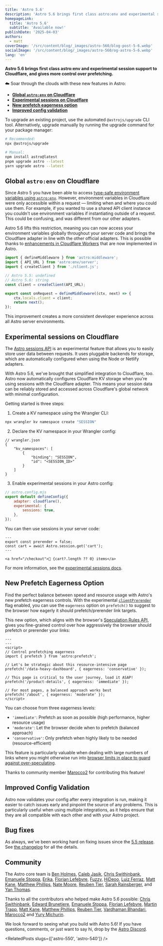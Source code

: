 ```yaml
---
title: 'Astro 5.6'
description: 'Astro 5.6 brings first class astro:env and experimental session support to Cloudflare, and gives more control over prefetching.'
homepageLink:
  title: 'Astro 5.6'
  subtitle: 'Available now!'
publishDate: '2025-04-03'
authors:
  - matt
coverImage: '/src/content/blog/_images/astro-560/blog-post-5-6.webp'
socialImage: '/src/content/blog/_images/astro-560/og-astro-5-6.webp'
lang: 'en'
---
```



**Astro 5.6 brings first class astro:env and experimental session support to Cloudflare, and gives more control over prefetching.**

☁️ Soar through the clouds with these new features in Astro:

- [**Global `astro:env` on Cloudflare**](#global-astroenv-on-cloudflare)
- [**Experimental sessions on Cloudflare**](#experimental-sessions-on-cloudflare)
- [**New prefetch eagerness option**](#new-prefetch-eagerness-option)
- [**Improved config validation**](#improved-config-validation)

To upgrade an existing project, use the automated `@astrojs/upgrade` CLI tool. Alternatively, upgrade manually by running the upgrade command for your package manager:

```sh
# Recommended:
npx @astrojs/upgrade

# Manual:
npm install astro@latest
pnpm upgrade astro --latest
yarn upgrade astro --latest
```

## Global `astro:env` on Cloudflare

Since Astro 5 you have been able to access [type-safe environment variables using `astro:env`](https://docs.astro.build/en/guides/environment-variables/#type-safe-environment-variables). However, environment variables in Cloudflare were only accessible within a request — limiting when and where you could use them. For example, if you wanted to use a shared API client instance you couldn't use environment variables if instantiating outside of a request. This could be confusing, and was different from our other adapters.

Astro 5.6 lifts this restriction, meaning you can now access your environment variables globally throughout your server code and brings the Cloudflare adapter in line with the other official adapters. This is possible thanks to [enhancements in Cloudflare Workers](https://developers.cloudflare.com/changelog/2025-03-17-importable-env/) that are now implemented in Astro.

```js
import { defineMiddleware } from 'astro:middleware';
import { API_URL } from 'astro:env/server';
import { createClient } from './client.js';

// Astro 5.5: undefined
// Astro 5.6: string
const client = createClient(API_URL);

export const onRequest = defineMiddleware((ctx, next) => {
	ctx.locals.client = client;
	return next();
});
```

This improvement creates a more consistent developer experience across all Astro server environments.

## Experimental sessions on Cloudflare

The [Astro sessions API](https://docs.astro.build/en/reference/experimental-flags/sessions/) is an experimental feature that allows you to easily store user data between requests. It uses pluggable backends for storage, which are automatically configured when using the Node or Netlify adapters.

With Astro 5.6, we've brought that simplified integration to Cloudflare, too. Astro now automatically configures Cloudflare KV storage when you're using sessions with the Cloudflare adapter. This means your session data can be reliably stored and accessed across Cloudflare's global network with minimal configuration.

Getting started is three steps:

1. Create a KV namespace using the Wrangler CLI:

```sh
npx wrangler kv namespace create "SESSION"
```

2. Declare the KV namespace in your Wrangler config:

```jsonc
// wrangler.json
{
	"kv_namespaces": [
		{
			"binding": "SESSION",
			"id": "<SESSION_ID>"
		}
	]
}
```

3. Enable experimental sessions in your Astro config:

```js
// astro.config.mjs
export default defineConfig({
	adapter: cloudflare(),
	experimental: {
		sessions: true,
	},
});
```

You can then use sessions in your server code:

```astro
---
export const prerender = false;
const cart = await Astro.session.get('cart');
---

<a href="/checkout">🛒 {cart?.length ?? 0} items</a>
```

For more information, see the [experimental sessions docs](https://docs.astro.build/en/reference/experimental-flags/sessions/).

## New Prefetch Eagerness Option

Find the perfect balance between speed and resource usage with Astro's new prefetch eagerness controls. With the experimental [`clientPrerender`](https://docs.astro.build/en/reference/experimental-flags/client-prerender/) flag enabled, you can use the `eagerness` option on `prefetch()` to suggest to the browser how eagerly it should prefetch/prerender link targets.

This new option, which aligns with the browser's [Speculation Rules API](https://developer.mozilla.org/en-US/docs/Web/HTML/Element/script/type/speculationrules), gives you fine-grained control over how aggressively the browser should prefetch or prerender your links:

```astro
---
---
<script>
// Control prefetching eagerness
import { prefetch } from 'astro:prefetch';

// Let's be strategic about this resource-intensive page
prefetch('/data-heavy-dashboard', { eagerness: 'conservative' });

// This page is critical to the user journey, load it ASAP!
prefetch('/product-details', { eagerness: 'immediate' });

// For most pages, a balanced approach works best
prefetch('/about', { eagerness: 'moderate' });
</script>
```

You can choose from three eagerness levels:

- `'immediate'`: Prefetch as soon as possible (high performance, higher resource usage)
- `'moderate'`: Let the browser decide when to prefetch (balanced approach)
- `'conservative'`: Only prefetch when highly likely to be needed (resource-efficient)

This feature is particularly valuable when dealing with large numbers of links where you might otherwise run into [browser limits in place to guard against over-speculating](https://developer.chrome.com/blog/speculation-rules-improvements#chrome-limits).

Thanks to community member [Marocco2](https://github.com/Marocco2) for contributing this feature!

## Improved Config Validation

Astro now validates your config after every integration is run, making it easier to catch issues early and pinpoint the source of any problems. This is particularly useful when using multiple integrations, as it helps ensure that they are all compatible with each other and with your Astro project.

## Bug fixes

As always, we've been working hard on fixing issues since the [5.5 release](/blog/astro-550). See [the changelog](https://github.com/withastro/astro/blob/main/packages/astro/CHANGELOG.md) for all the details.

## Community

The Astro core team is [Ben Holmes](https://github.com/bholmesdev), [Caleb Jasik](https://github.com/jasikpark), [Chris Swithinbank](https://github.com/delucis), [Emanuele Stoppa](https://github.com/ematipico), [Erika](https://github.com/Princesseuh), [Florian Lefebvre](https://github.com/florian-lefebvre), [Fuzzy](https://github.com/aFuzzyBear), [HiDeoo](https://github.com/hideoo), [Luiz Ferraz](https://github.com/Fryuni), [Matt Kane](https://github.com/ascorbic), [Matthew Phillips](https://github.com/matthewp), [Nate Moore](https://github.com/natemoo-re), [Reuben Tier](https://github.com/TheOtterlord), [Sarah Rainsberger](https://github.com/sarah11918), and [Yan Thomas](https://github.com/yanthomasdev).

Thanks to all the contributors who helped make Astro 5.6 possible: [Chris Swithinbank](https://github.com/delucis), [Edward Brunetiere](https://github.com/P4tt4te), [Emanuele Stoppa](https://github.com/ematipico), [Florian Lefebvre](https://github.com/florian-lefebvre), [Martin Trapp](https://github.com/martrapp), [Matt Kane](https://github.com/ascorbic), [Matthew Phillips](https://github.com/matthewp), [Reuben Tier](https://github.com/TheOtterlord), [Vardhaman Bhandari](https://github.com/Vardhaman619), [Marocco2](https://github.com/Marocco2) and [Yury Michurin](https://github.com/yurynix).

We look forward to seeing what you build with Astro 5.6! If you have questions, comments, or just want to say hi, drop by the [Astro Discord](https://astro.build/chat).


<RelatedPosts slugs={['astro-550', 'astro-540']} />
